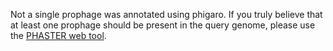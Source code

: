Not a single prophage was annotated using phigaro. If you truly believe that at least one prophage should be present in the query genome, please use the [PHASTER web tool](http://phast.wishartlab.com/).